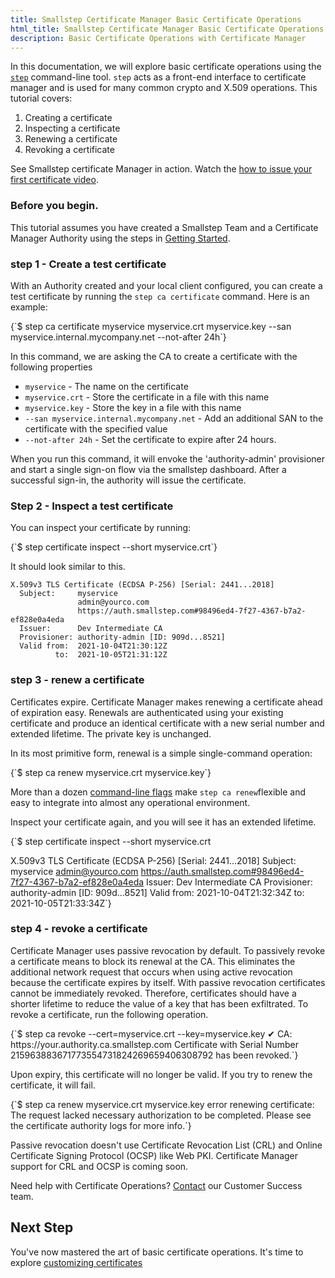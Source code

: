 ```yaml
---
title: Smallstep Certificate Manager Basic Certificate Operations
html_title: Smallstep Certificate Manager Basic Certificate Operations
description: Basic Certificate Operations with Certificate Manager 
---
```


In this documentation, we will explore basic certificate operations using the [`step`](https://smallstep.com/docs/step-cli) command-line tool. 
`step` acts as a front-end interface to certificate manager and is used for many common crypto and X.509 operations.
This tutorial covers:
1. Creating a certificate
2. Inspecting a certificate
3. Renewing a certificate
4. Revoking a certificate

<Alert severity="info">
  <div>
    See Smallstep certificate Manager in action. Watch the <a href="https://u.step.sm/how-to-CM-first-certificate">how to issue your first certificate video</a>.
  </div>
</Alert>

### Before you begin. 
This tutorial assumes you have created a Smallstep Team and a Certificate Manager Authority using the steps in [Getting Started](/docs/certificate-manager/getting-started).

### step 1 - Create a test certificate

With an Authority created and your local client configured,
you can create a test certificate by running the `step ca certificate` command.
Here is an example:

<CodeBlock language="shell-session" copyText="step ca certificate myservice myservice.crt myservice.key --san myservice.internal.mycompany.net --not-after 24h">
  {`$ step ca certificate myservice myservice.crt myservice.key --san myservice.internal.mycompany.net --not-after 24h`}
</CodeBlock>

In this command, we are asking the CA to create a certificate with the following properties
* `myservice` - The name on the certificate
* `myservice.crt` - Store the certificate in a file with this name
* `myservice.key` - Store the key in a file with this name
* `--san myservice.internal.mycompany.net` - Add an additional SAN to the certificate with the specified value
* `--not-after 24h` - Set the certificate to expire after 24 hours.

When you run this command, it will envoke the 'authority-admin' provisioner and start a single sign-on flow via the smallstep dashboard.
After a successful sign-in, the authority will issue the certificate. 

### Step 2 - Inspect a test certificate
You can inspect your certificate by running:

<CodeBlock language="shell-session" copyText="step certificate inspect --short myservice.crt">
  {`$ step certificate inspect --short myservice.crt`}
</CodeBlock>

It should look similar to this.

```shell
X.509v3 TLS Certificate (ECDSA P-256) [Serial: 2441...2018]
  Subject:     myservice
               admin@yourco.com
               https://auth.smallstep.com#98496ed4-7f27-4367-b7a2-ef828e0a4eda
  Issuer:      Dev Intermediate CA
  Provisioner: authority-admin [ID: 909d...8521]
  Valid from:  2021-10-04T21:30:12Z
          to:  2021-10-05T21:31:12Z
```

### step 3 - renew a certificate
Certificates expire. 
Certificate Manager makes renewing a certificate ahead of expiration easy. 
Renewals are authenticated using your existing certificate and produce an identical certificate with a new serial number and extended lifetime.
The private key is unchanged.

In its most primitive form, renewal is a simple single-command operation:

<CodeBlock language="shell-session" copyText="step ca renew myservice.crt myservice.key">
  {`$ step ca renew myservice.crt myservice.key`}
</CodeBlock>

More than a dozen [command-line flags](/docs/step-cli/reference/ca/renew) make `step ca renew`flexible and easy to integrate into almost any operational environment.

Inspect your certificate again, and you will see it has an extended lifetime. 

<CodeBlock language="shell-session" copyText="step certificate inspect --short myservice.crt">
{`$ step certificate inspect --short myservice.crt

X.509v3 TLS Certificate (ECDSA P-256) [Serial: 2441...2018]
  Subject:     myservice
               admin@yourco.com
               https://auth.smallstep.com#98496ed4-7f27-4367-b7a2-ef828e0a4eda
  Issuer:      Dev Intermediate CA
  Provisioner: authority-admin [ID: 909d...8521]
  Valid from:  2021-10-04T21:32:34Z
          to:  2021-10-05T21:33:34Z`}
</CodeBlock>


### step 4 - revoke a certificate
Certificate Manager uses passive revocation by default. 
To passively revoke a certificate means to block its renewal at the CA. 
This eliminates the additional network request that occurs when using active revocation because the certificate expires by itself. 
With passive revocation certificates cannot be immediately revoked. 
Therefore, certificates should have a shorter lifetime to reduce the value of a key that has been exfiltrated.
To revoke a certificate, run the following operation.

<CodeBlock language="shell-session" copyText="step ca revoke --cert=myservice.crt --key=myservice.key">
  {`$ step ca revoke --cert=myservice.crt --key=myservice.key
  ✔ CA: https://your.authority.ca.smallstep.com
Certificate with Serial Number 215963883671773554731824269659406308792 has been revoked.`}
</CodeBlock>

Upon expiry, this certificate will no longer be valid.
If you try to renew the certificate, it will fail.

<CodeBlock language="shell-session" copyText="step ca renew myservice.crt myservice.key">
  {`$ step ca renew myservice.crt myservice.key
  error renewing certificate: The request lacked necessary authorization to be completed. Please see the certificate authority logs for more info.`}
</CodeBlock>

Passive revocation doesn't use Certificate Revocation List (CRL) and Online Certificate Signing Protocol (OCSP) like Web PKI.
Certificate Manager support for CRL and OCSP is coming soon.

Need help with Certificate Operations? [Contact](mailto:cs@smallstep.com) our Customer Success team. 

## Next Step
You've now mastered the art of basic certificate operations. It's time to explore [customizing certificates](/docs/certificate-manager/custom-certs)
